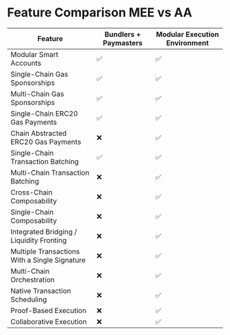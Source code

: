 # Feature Comparison MEE vs AA


| Feature | Bundlers + Paymasters | Modular Execution Environment |
|---------|----------------------------------|-----|
| Modular Smart Accounts | ✅ | ✅ |
| Single-Chain Gas Sponsorships | ✅ | ✅ |
| Multi-Chain Gas Sponsorships | ✅ | ✅ |
| Single-Chain ERC20 Gas Payments | ✅ | ✅ |
| Chain Abstracted ERC20 Gas Payments | ❌ | ✅ |
| Single-Chain Transaction Batching | ✅ | ✅ |
| Multi-Chain Transaction Batching | ❌ | ✅ |
| Cross-Chain Composability | ❌ | ✅ |
| Single-Chain Composability | ❌ | ✅ |
| Integrated Bridging / Liquidity Fronting | ❌ | ✅ |
| Multiple Transactions With a Single Signature | ❌ | ✅ |
| Multi-Chain Orchestration | ❌ | ✅ |
| Native Transaction Scheduling | ❌ | ✅ |
| Proof-Based Execution | ❌ | ✅ |
| Collaborative Execution | ❌ | ✅ |